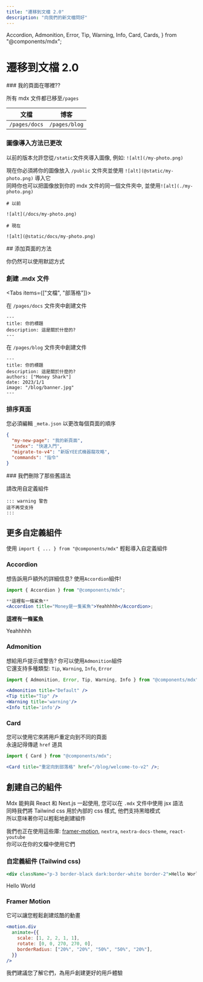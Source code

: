 ```yaml
---
title: "遷移到文檔 2.0"
description: "向我們的新文檔問好"
---
```


  Accordion,
  Admonition,
  Error,
  Tip,
  Warning,
  Info,
  Card,
  Cards,
} from "@components/mdx";

# 遷移到文檔 2.0

<div className="steps-container">
### 我的頁面在哪裡??

所有 mdx 文件都已移至`/pages`

| 文檔          | 博客          |
| ------------- | ------------- |
| `/pages/docs` | `/pages/blog` |

### 圖像導入方法已更改

以前的版本允許您從`/static`文件夾導入圖像, 例如: `![alt](/my-photo.png)`

現在你必須將你的圖像放入 `/public` 文件夾並使用 `![alt](@static/my-photo.png)` 導入它 <br />
同時你也可以把圖像放到你的 mdx 文件的同一個文件夾中, 並使用`![alt](./my-photo.png)`

```mdx
# 以前

![alt](/docs/my-photo.png)

# 現在

![alt](@static/docs/my-photo.png)
```

</div>
## 添加頁面的方法

你仍然可以使用默認方式

<div className="steps-container">
  
### 創建 .mdx 文件

<Tabs items={["文檔", "部落格"]}>

<Tab>

在 `/pages/docs` 文件夾中創建文件

```mdx
---
title: 你的標題
description: 這是關於什麼的?
---
```

</Tab>

<Tab>
  
在 `/pages/blog` 文件夾中創建文件

```mdx
---
title: 你的標題
description: 這是關於什麼的?
authors: ["Money Shark"]
date: 2023/1/1
image: "/blog/banner.jpg"
---
```

</Tab>

</Tabs>

### 排序頁面

您必須編輯 `_meta.json` 以更改每個頁面的順序

```json
{
  "my-new-page": "我的新頁面",
  "index": "快速入門",
  "migrate-to-v4": "新版YEE式機器龍攻略",
  "commands": "指令"
}
```

</div>
### 我們刪除了那些舊語法

請改用自定義組件

```
::: warning 警告
這不再受支持
:::
```

## 更多自定義組件

使用 `import { ... } from "@components/mdx"` 輕鬆導入自定義組件

### Accordion

想告訴用戶額外的詳細信息? 使用`Accordion`組件!

```jsx
import { Accordion } from "@components/mdx";

**這裡有一條鯊魚**
<Accordion title="Money是一隻鯊魚">Yeahhhhh</Accordion>;
```

**這裡有一條鯊魚**

<Accordion title="Money是一隻鯊魚">Yeahhhhh</Accordion>

### Admonition

想給用戶提示或警告? 你可以使用`Admonition`組件 <br/>
它還支持多種類型: `Tip`, `Warning`, `Info`, `Error`

```jsx
import { Admonition, Error, Tip, Warning, Info } from "@components/mdx";

<Admonition title="Default" />
<Tip title="Tip" />
<Warning title='warning'/>
<Info title='info'/>
```

<Admonition title="Default" />
<Tip title="Tip" />
<Warning title="warning" />
<Info title="info" />

### Card

您可以使用它來將用戶重定向到不同的頁面 <br />
永遠記得傳遞 `href` 道具

```jsx
import { Card } from "@components/mdx";

<Card title="重定向到部落格" href="/blog/welcome-to-v2" />;
```

<Card title="重定向到部落格" href="/blog/welcome-to-v2" />

## 創建自己的組件

Mdx 能夠與 React 和 Next.js 一起使用, 您可以在 `.mdx` 文件中使用 jsx 語法 <br />
同時我們將 Tailwind css 用於內部的 css 樣式, 他們支持黑暗模式 <br />
所以意味著你可以輕鬆地創建組件

我們也正在使用這些庫: [framer-motion](https://www.framer.com/motion/), `nextra`, `nextra-docs-theme`, `react-youtube` <br />
你可以在你的文檔中使用它們

### 自定義組件 (Tailwind css)

```jsx
<div className="p-3 border-black dark:border-white border-2">Hello World</div>
```

<div className="p-3 border-black dark:border-white border-2">Hello World</div>

### Framer Motion

它可以讓您輕鬆創建炫酷的動畫

<Cards>
  <Card
    href="https://www.framer.com/docs/"
    target="_blank"
    title="他們的文檔"
  />
</Cards>

```jsx
<motion.div
  animate={{
    scale: [1, 2, 2, 1, 1],
    rotate: [0, 0, 270, 270, 0],
    borderRadius: ["20%", "20%", "50%", "50%", "20%"],
  }}
/>
```

<div className="flex flex-col items-center bg-purple-500 p-5 rounded-2xl mt-4">
  <motion.div
    animate={{
      scale: [1, 2, 2, 1, 1],
      rotate: [0, 0, 270, 270, 0],
      borderRadius: ["20%", "20%", "50%", "50%", "20%"],
    }}
    transition={{
      duration: 2,
      ease: "easeInOut",
      times: [0, 0.2, 0.5, 0.8, 1],
      repeat: Infinity,
      repeatDelay: 0.2,
    }}
    className="w-10 h-10 md:w-32 md:h-32 bg-white m-[5rem]"
  />
</div>

我們建議您了解它們，為用戶創建更好的用戶體驗
